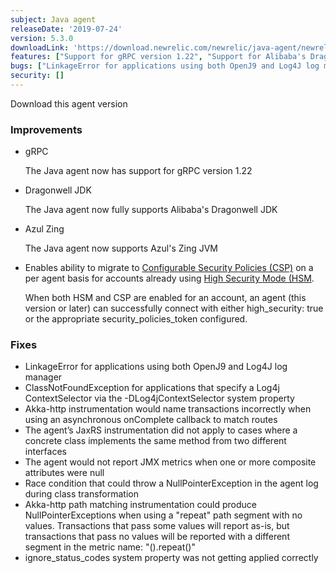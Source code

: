```yaml
---
subject: Java agent
releaseDate: '2019-07-24'
version: 5.3.0
downloadLink: 'https://download.newrelic.com/newrelic/java-agent/newrelic-agent/5.3.0/'
features: ["Support for gRPC version 1.22", "Support for Alibaba's Dragonwell JDK", "Support for Azul's Zing JVM", "Configurable Security Policies (CSP)"]
bugs: ["LinkageError for applications using both OpenJ9 and Log4J log manager", "ClassNotFoundException for applications that specify a Log4j ContextSelector via the -DLog4jContextSelector system property", "Akka-http instrumentation could name transactions incorrectly", "JaxRS instrumentation did not apply to cases where a concrete class implements the same method from two different interfaces", "JMX metrics weren't reported when one or more composite attributes were null", "Race condition that could throw a NullPointerException", "Akka-http path matching instrumentation could produce NullPointerExceptions", "ignore_status_codes system property was not getting applied correctly"]
security: []
---
```

<ButtonGroup>
  <ButtonLink
    role="button"
    to="https://download.newrelic.com/newrelic/java-agent/newrelic-agent/5.3.0/"
    variant="primary"
  >
    Download this agent version
  </ButtonLink>
</ButtonGroup>

### Improvements

* gRPC

  The Java agent now has support for gRPC version 1.22
* Dragonwell JDK

  The Java agent now fully supports Alibaba's Dragonwell JDK
* Azul Zing

  The Java agent now supports Azul's Zing JVM
* Enables ability to migrate to [Configurable Security Policies (CSP)](https://docs.newrelic.com/docs/agents/manage-apm-agents/configuration/enable-configurable-security-policies) on a per agent basis for accounts already using [High Security Mode (HSM](https://docs.newrelic.com/docs/agents/manage-apm-agents/configuration/high-security-mode).

  When both HSM and CSP are enabled for an account, an agent (this version or later) can successfully connect with either high_security: true or the appropriate security_policies_token configured.

### Fixes

* LinkageError for applications using both OpenJ9 and Log4J log manager
* ClassNotFoundException for applications that specify a Log4j ContextSelector via the -DLog4jContextSelector system property
* Akka-http instrumentation would name transactions incorrectly when using an asynchronous onComplete callback to match routes
* The agent’s JaxRS instrumentation did not apply to cases where a concrete class implements the same method from two different interfaces
* The agent would not report JMX metrics when one or more composite attributes were null
* Race condition that could throw a NullPointerException in the agent log during class transformation
* Akka-http path matching instrumentation could produce NullPointerExceptions when using a "repeat" path segment with no values. Transactions that pass some values will report as-is, but transactions that pass no values will be reported with a different segment in the metric name: "().repeat()"
* ignore_status_codes system property was not getting applied correctly

